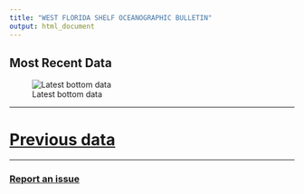 ```yaml
---
title: "WEST FLORIDA SHELF OCEANOGRAPHIC BULLETIN"
output: html_document
---
```



## Most Recent Data

![Latest bottom data](figures/latest_bottom.png)

-----


# **[Previous data](previous_data.html)**


-----
### [Report an issue](https://github.com/Gulf-IEA/WFS_bulletins/issues/new?assignees=bdturley&labels=User+supplied+issue&template=comment---concern---question---observation.md&title=User+supplied+issue)